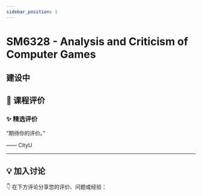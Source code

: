 ```yaml
---
sidebar_position: 1
---
```



# SM6328 - Analysis and Criticism of Computer Games

## 建设中

## **💬 课程评价**

### ✨ **精选评价**
<div className={commentStyles.commentBox}>
    <p className={commentStyles.commentText}>
        “期待你的评价。”
    </p>
    <p className={commentStyles.commentAuthor}>—— CityU</p>
</div>

---

## **💡 加入讨论**

👇 在下方评论分享您的评价、问题或经验：
<Utterances />
